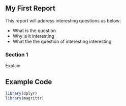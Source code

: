 ## My First Report
This report will address interesting questions as below:

* What is the question
* Why is it interesting
* What the the question of interesting interesting

### Section 1
Explain

## Example Code
```{r}
library(dplyr)
library(magrittr)
```

